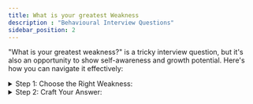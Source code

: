 ```yaml
---
title: What is your greatest Weakness
description : "Behavioural Interview Questions"
sidebar_position: 2
---
```


"What is your greatest weakness?" is a tricky interview question, but it's also an opportunity to show self-awareness and growth potential. Here's how you can navigate it effectively:

<details>
<summary>Step 1: Choose the Right Weakness:</summary>
- Don't pick deal-breakers: Avoid mentioning weaknesses that directly contradict the job requirements or could raise red flags. For example, if the role requires strong public speaking, don't say you're shy.
- Focus on areas for improvement: Choose a genuine weakness you're actively working on, not something you've already mastered. This demonstrates self-awareness and a desire to learn.
- Keep it relevant: Ideally, select a weakness that can be mitigated or even turned into a strength under the right circumstances.
</details>

<details>
<summary>Step 2: Craft Your Answer:</summary>
- Start with honesty: Acknowledge your weakness upfront, being open and transparent. Saying things like "I wouldn't say I'm perfect at..." or "I'm still developing..." conveys authenticity.
- Explain the impact: Briefly describe how this weakness has affected you in the past, but avoid dwelling on negativity. Keep it factual and concise.
- Highlight your efforts: Now comes the crucial part! Show the interviewer you're not passive about this weakness. Explain what you're doing to improve, from taking courses and seeking feedback to practicing specific skills.
- Frame it as a positive: Turn your weakness into a growth opportunity. Mention how overcoming it will make you a stronger and more valuable asset to the team.
</details>
